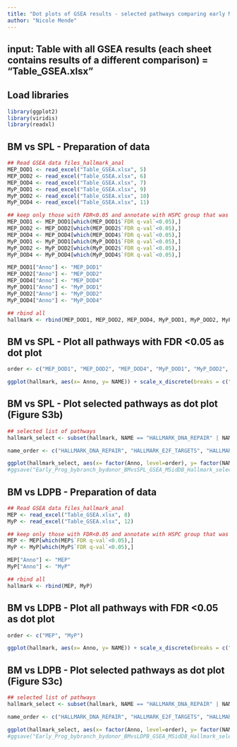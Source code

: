 ```yaml
---
title: "Dot plots of GSEA results - selected pathways comparing early MEMBPs and MyPs"
author: "Nicole Mende"
---
```


## input: Table with all GSEA results (each sheet contains results of a different comparison) = “Table_GSEA.xlsx”

## Load libraries
```r
library(ggplot2)
library(viridis)
library(readxl)
```


## BM vs SPL - Preparation of data
```r
## Read GSEA data files_hallmark_anal
MEP_DOD1 <- read_excel("Table_GSEA.xlsx", 5)
MEP_DOD2 <- read_excel("Table_GSEA.xlsx", 6)
MEP_DOD4 <- read_excel("Table_GSEA.xlsx", 7)
MyP_DOD1 <- read_excel("Table_GSEA.xlsx", 9)
MyP_DOD2 <- read_excel("Table_GSEA.xlsx", 10)
MyP_DOD4 <- read_excel("Table_GSEA.xlsx", 11)

## keep only those with FDR<0.05 and annotate with HSPC group that was compared
MEP_DOD1 <- MEP_DOD1[which(MEP_DOD1$`FDR q-val`<0.05),]
MEP_DOD2 <- MEP_DOD2[which(MEP_DOD2$`FDR q-val`<0.05),]
MEP_DOD4 <- MEP_DOD4[which(MEP_DOD4$`FDR q-val`<0.05),]
MyP_DOD1 <- MyP_DOD1[which(MyP_DOD1$`FDR q-val`<0.05),]
MyP_DOD2 <- MyP_DOD2[which(MyP_DOD2$`FDR q-val`<0.05),]
MyP_DOD4 <- MyP_DOD4[which(MyP_DOD4$`FDR q-val`<0.05),]

MEP_DOD1["Anno"] <- "MEP_DOD1"
MEP_DOD2["Anno"] <- "MEP_DOD2"
MEP_DOD4["Anno"] <- "MEP_DOD4"
MyP_DOD1["Anno"] <- "MyP_DOD1"
MyP_DOD2["Anno"] <- "MyP_DOD2"
MyP_DOD4["Anno"] <- "MyP_DOD4"

## rbind all
hallmark <- rbind(MEP_DOD1, MEP_DOD2, MEP_DOD4, MyP_DOD1, MyP_DOD2, MyP_DOD4)
```

## BM vs SPL - Plot all pathways with FDR <0.05 as dot plot
```r
order <- c("MEP_DOD1", "MEP_DOD2", "MEP_DOD4", "MyP_DOD1", "MyP_DOD2", "MyP_DOD4")

ggplot(hallmark, aes(x= Anno, y= NAME)) + scale_x_discrete(breaks = c("MEP_DOD1", "MEP_DOD2", "MEP_DOD4", "MyP_DOD1", "MyP_DOD2", "MyP_DOD4"), labels = c("MEP_DOD1", "MEP_DOD2", "MEP_DOD4", "MyP_DOD1", "MyP_DOD2", "MyP_DOD4")) + geom_point(aes(col=NES, size=-`FDR q-val`)) + scale_colour_viridis(direction=-1, option = 'plasma', limits=c(-3,3), breaks = c(-3,-2,-1,0,1,2,3)) +   theme(axis.text.x = element_text(size=10, angle=90,hjust=0.95,vjust=0.2), axis.text.y = element_text(size=8), axis.title.x = element_blank(), axis.title.y = element_blank()) +    scale_size_continuous(range=c(0.5,3), limits = c(-0.05,0))  + coord_fixed(0.9)
```

## BM vs SPL - Plot selected pathways as dot plot (Figure S3b)
```r
## selected list of pathways
hallmark_select <- subset(hallmark, NAME == "HALLMARK_DNA_REPAIR" | NAME == "HALLMARK_E2F_TARGETS"| NAME == "HALLMARK_G2M_CHECKPOINT" | NAME == "HALLMARK_MYC_TARGETS_V1"| NAME == "HALLMARK_MYC_TARGETS_V2"| NAME == "HALLMARK_OXIDATIVE_PHOSPHORYLATION"| NAME == "HALLMARK_MTORC1_SIGNALING"| NAME == "HALLMARK_INFLAMMATORY_RESPONSE"| NAME == "HALLMARK_TNFA_SIGNALING_VIA_NFKB")   

name_order <- c("HALLMARK_DNA_REPAIR", "HALLMARK_E2F_TARGETS", "HALLMARK_G2M_CHECKPOINT",  "HALLMARK_MYC_TARGETS_V1", "HALLMARK_MYC_TARGETS_V2", "HALLMARK_OXIDATIVE_PHOSPHORYLATION", "HALLMARK_MTORC1_SIGNALING", "HALLMARK_INFLAMMATORY_RESPONSE", "HALLMARK_TNFA_SIGNALING_VIA_NFKB")

ggplot(hallmark_select, aes(x= factor(Anno, level=order), y= factor(NAME, level = name_order)))  + geom_point(aes(fill=NES, size=-`FDR q-val`),pch=21) + scale_fill_viridis(direction=-1, option = 'plasma', limits=c(-3,3), breaks = c(-3,-2,-1,0,1,2,3))  + theme_bw() +   theme(axis.text.x = element_text(size=8, angle=90,hjust=0.95,vjust=0.2), axis.text.y = element_text(size=10), axis.title.x = element_blank(), axis.title.y = element_blank(), panel.grid.major.y = element_blank()) +    scale_size_continuous(range=c(0.5,3), limits = c(-0.05,0))  + coord_fixed(1.1) 
#ggsave("Early_Prog_bybranch_bydonor_BMvsSPL_GSEA_MSidDB_Hallmark_selected.svg")
```




## BM vs LDPB - Preparation of data
```r
## Read GSEA data files_hallmark_anal
MEP <- read_excel("Table_GSEA.xlsx", 8)
MyP <- read_excel("Table_GSEA.xlsx", 12)

## keep only those with FDR<0.05 and annotate with HSPC group that was compared
MEP <- MEP[which(MEP$`FDR q-val`<0.05),]
MyP <- MyP[which(MyP$`FDR q-val`<0.05),]

MEP["Anno"] <- "MEP"
MyP["Anno"] <- "MyP"

## rbind all
hallmark <- rbind(MEP, MyP)
```

## BM vs LDPB - Plot all pathways with FDR <0.05 as dot plot
```r
order <- c("MEP", "MyP")

ggplot(hallmark, aes(x= Anno, y= NAME)) + scale_x_discrete(breaks = c("MEP_DOD1", "MEP_DOD2", "MEP_DOD4", "MyP_DOD1", "MyP_DOD2", "MyP_DOD4"), labels = c("MEP_DOD1", "MEP_DOD2", "MEP_DOD4", "MyP_DOD1", "MyP_DOD2", "MyP_DOD4")) + geom_point(aes(col=NES, size=-`FDR q-val`)) + scale_colour_viridis(direction=-1, option = 'plasma', limits=c(-3,3), breaks = c(-3,-2,-1,0,1,2,3)) +   theme(axis.text.x = element_text(size=10, angle=90,hjust=0.95,vjust=0.2), axis.text.y = element_text(size=8), axis.title.x = element_blank(), axis.title.y = element_blank()) +    scale_size_continuous(range=c(0.5,3), limits = c(-0.05,0))  + coord_fixed(0.9)
```

## BM vs LDPB - Plot selected pathways as dot plot  (Figure S3c)
```r
## selected list of pathways
hallmark_select <- subset(hallmark, NAME == "HALLMARK_DNA_REPAIR" | NAME == "HALLMARK_E2F_TARGETS"| NAME == "HALLMARK_G2M_CHECKPOINT" | NAME == "HALLMARK_MITOTIC_SPINDLE"| NAME == "HALLMARK_MYC_TARGETS_V1"| NAME == "HALLMARK_MYC_TARGETS_V2"| NAME == "HALLMARK_GLYCOLYSIS"| NAME == "HALLMARK_OXIDATIVE_PHOSPHORYLATION"| NAME == "HALLMARK_FATTY_ACID_METABOLISM"| NAME == "HALLMARK_REACTIVE_OXYGEN_SPECIES_PATHWAY"| NAME == "HALLMARK_MTORC1_SIGNALING"| NAME == "HALLMARK_PI3K_AKT_MTOR_SIGNALING"| NAME == "HALLMARK_IL2_STAT5_SIGNALING"|  NAME == "HALLMARK_IL6_JAK_STAT3_SIGNALING"| NAME == "HALLMARK_KRAS_SIGNALING_UP" | NAME == "HALLMARK_HEME_METABOLISM" )   

name_order <- c("HALLMARK_DNA_REPAIR", "HALLMARK_E2F_TARGETS", "HALLMARK_G2M_CHECKPOINT", "HALLMARK_MITOTIC_SPINDLE", "HALLMARK_MYC_TARGETS_V1", "HALLMARK_MYC_TARGETS_V2", "HALLMARK_GLYCOLYSIS", "HALLMARK_OXIDATIVE_PHOSPHORYLATION", "HALLMARK_FATTY_ACID_METABOLISM", "HALLMARK_REACTIVE_OXYGEN_SPECIES_PATHWAY", "HALLMARK_MTORC1_SIGNALING","HALLMARK_PI3K_AKT_MTOR_SIGNALING","HALLMARK_IL2_STAT5_SIGNALING", "HALLMARK_IL6_JAK_STAT3_SIGNALING", "HALLMARK_KRAS_SIGNALING_UP", "HALLMARK_HEME_METABOLISM")

ggplot(hallmark_select, aes(x= factor(Anno, level=order), y= factor(NAME, level = name_order)))  + geom_point(aes(fill=NES, size=-`FDR q-val`),pch=21) + scale_fill_viridis(direction=-1, option = 'plasma', limits=c(-3,3), breaks = c(-3,-2,-1,0,1,2,3))  + theme_bw() +   theme(axis.text.x = element_text(size=8, angle=90,hjust=0.95,vjust=0.2), axis.text.y = element_text(size=10), axis.title.x = element_blank(), axis.title.y = element_blank(), panel.grid.major.y = element_blank()) +    scale_size_continuous(range=c(0.5,3), limits = c(-0.05,0))  + coord_fixed(1.1) 
#ggsave("Early_Prog_bybranch_bydonor_BMvsLDPB_GSEA_MSidDB_Hallmark_selected.svg")
```
